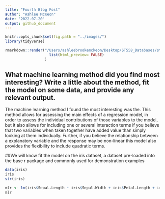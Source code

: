 ```yaml
---
title: "Fourth Blog Post"
author: "Ashlee McKeon"
date: '2022-07-20' 
output: github_document
---
```


```r
knitr::opts_chunk$set(fig.path = "../images/")
library(tidyverse) 
```

```r
rmarkdown::render("/Users/ashleebrookemckeon/Desktop/ST558_Databases/st558/_Rmd/FourthBlogPost.Rmd", output_format = "github_document", output_dir = "/Users/ashleebrookemckeon/Desktop/ST558_Databases/st558/_posts", output_options =
                    list(html_preview= FALSE)
                  )
```

## What machine learning method did you find most interesting?  Write a little about the method, fit the model on some data, and provide any relevant output.

The machine learning method I found the most interesting was the. This method allows for assessing the main effects of a regression model, in order to assess the individual contributions of those variables to the model, but it also allows for including one or several interaction terms if you believe that two variables when taken together have added value than simply looking at them individually. Further, if you believe the relationship between a explanatory variable and the response may be non-linear this model also provides the flexibility to include quadratic terms. 

##We will know fit the model on the iris dataset, a dataset pre-loaded into the base r package and commonly used for demonstration examples 

```r
data(iris)
iris
str(iris)
```

```r
mlr <- lm(iris$Sepal.Length ~ iris$Sepal.Width + iris$Petal.Length + iris$Sepal.Width:iris$Petal.Length, data = iris)
mlr
```
